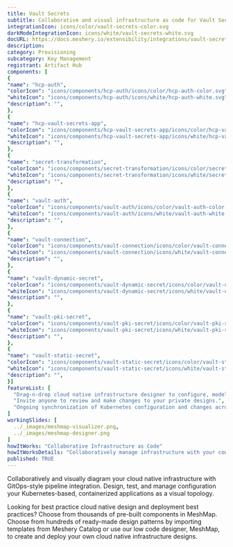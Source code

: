 ```yaml
---
title: Vault Secrets
subtitle: Collaborative and visual infrastructure as code for Vault Secrets
integrationIcon: icons/color/vault-secrets-color.svg
darkModeIntegrationIcon: icons/white/vault-secrets-white.svg
docURL: https://docs.meshery.io/extensibility/integrations/vault-secrets
description: 
category: Provisioning
subcategory: Key Management
registrant: Artifact Hub
components: [
{
"name": "hcp-auth",
"colorIcon": "icons/components/hcp-auth/icons/color/hcp-auth-color.svg",
"whiteIcon": "icons/components/hcp-auth/icons/white/hcp-auth-white.svg",
"description": "",
},
{
"name": "hcp-vault-secrets-app",
"colorIcon": "icons/components/hcp-vault-secrets-app/icons/color/hcp-vault-secrets-app-color.svg",
"whiteIcon": "icons/components/hcp-vault-secrets-app/icons/white/hcp-vault-secrets-app-white.svg",
"description": "",
},
{
"name": "secret-transformation",
"colorIcon": "icons/components/secret-transformation/icons/color/secret-transformation-color.svg",
"whiteIcon": "icons/components/secret-transformation/icons/white/secret-transformation-white.svg",
"description": "",
},
{
"name": "vault-auth",
"colorIcon": "icons/components/vault-auth/icons/color/vault-auth-color.svg",
"whiteIcon": "icons/components/vault-auth/icons/white/vault-auth-white.svg",
"description": "",
},
{
"name": "vault-connection",
"colorIcon": "icons/components/vault-connection/icons/color/vault-connection-color.svg",
"whiteIcon": "icons/components/vault-connection/icons/white/vault-connection-white.svg",
"description": "",
},
{
"name": "vault-dynamic-secret",
"colorIcon": "icons/components/vault-dynamic-secret/icons/color/vault-dynamic-secret-color.svg",
"whiteIcon": "icons/components/vault-dynamic-secret/icons/white/vault-dynamic-secret-white.svg",
"description": "",
},
{
"name": "vault-pki-secret",
"colorIcon": "icons/components/vault-pki-secret/icons/color/vault-pki-secret-color.svg",
"whiteIcon": "icons/components/vault-pki-secret/icons/white/vault-pki-secret-white.svg",
"description": "",
},
{
"name": "vault-static-secret",
"colorIcon": "icons/components/vault-static-secret/icons/color/vault-static-secret-color.svg",
"whiteIcon": "icons/components/vault-static-secret/icons/white/vault-static-secret-white.svg",
"description": "",
}]
featureList: [
  "Drag-n-drop cloud native infrastructure designer to configure, model, and deploy your workloads.",
  "Invite anyone to review and make changes to your private designs.",
  "Ongoing synchronization of Kubernetes configuration and changes across any number of clusters."
]
workingSlides: [
  ../_images/meshmap-visualizer.png,
  ../_images/meshmap-designer.png
]
howItWorks: "Collaborative Infrastructure as Code"
howItWorksDetails: "Collaboratively manage infrastructure with your coworkers synchronously sharing the same designs."
published: TRUE
---
```

<p>

</p>
<p>
    Collaboratively and visually diagram your cloud native infrastructure with GitOps-style pipeline integration. Design, test, and manage configuration your Kubernetes-based, containerized applications as a visual topology.
</p>
<p>
    Looking for best practice cloud native design and deployment best practices? Choose from thousands of pre-built components in MeshMap. Choose from hundreds of ready-made design patterns by importing templates from Meshery Catalog or use our low code designer, MeshMap, to create and deploy your own cloud native infrastructure designs.
</p>
